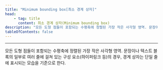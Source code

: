 ```yaml
---
title: "Minimum bounding box[최소 경계 상자]"
head:
    - tag: title
      content: 최소 경계 상자(Minimum bounding box)
description: "모든 도형 점들이 포함되는 수평축에 정렬된 가장 작은 사각형 영역. 문장이나 텍스트 블록의 일부로 여러 줄에 걸쳐 있는 구성 요소(하이퍼링크 등)의 경우, 경계 상자는 단일 줄에 표시되는 모습을 기준으로 한다."
tableOfContents: false
---
```


<Badge text="WCAG2" variant="note" size="large" /> <Badge text="신규" variant="note" size="large" />
* * *
모든 도형 점들이 포함되는 수평축에 정렬된 가장 작은 사각형 영역. 문장이나 텍스트 블록의 일부로 여러 줄에 걸쳐 있는 구성 요소(하이퍼링크 등)의 경우, 경계 상자는 단일 줄에 표시되는 모습을 기준으로 한다.
